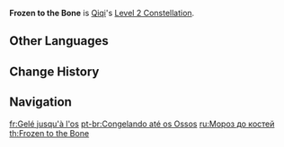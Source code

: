 {{Constellation Infobox
|image       = Constellation Frozen to the Bone.png
|description = Qiqi's [[Ancient Sword Art|Normal and Charge Attack]] DMG against opponents affected by {{Cryo}} is increased by 15%.
|level       = 2
|character   = Qiqi
|utility1    = DMG Bonus
|utility2    = Normal Attack DMG Increase
|utility3    = Charged Attack DMG Increase
}}
'''Frozen to the Bone''' is [[Qiqi]]'s [[Level 2 Constellation]].

==Other Languages==
{{Other Languages
|en      = Frozen to the Bone
|zhs     = 冰寒蚀骨
|zhs_rm  = Bīnghán Shí Gǔ
|zht     = 冰寒蝕骨
|zht_rm  = Bīnghán Shí Gǔ
|zh_tl   = Cold Eroding Bones
|ja      = 氷寒蝕骨
|ja_rm   = Hyoukan Shokukotsu{{Assumed}}
|ja_tl   = Frozen to the Bone
|ko      = 뼛속까지 스며드는 한기
|ko_rm   = Ppyeotsonkkaji Seumyeodeuneun Hangi
|ko_tl   = Cold to the Bone
|es      = Frío polar
|es_tl   = Polar Cold
|fr      = Gelé jusqu'à l'os
|fr_tl   = Frozen to the Bone
|ru      = Мороз до костей
|ru_tl   = Frost to the Bone
|th      = Frozen to the Bone
|vi      = Giá Rét Thấu Xương
|vi_tl   = Bone-Chilling Cold
|de      = Fröstelnde Glieder
|de_tl   = Shivering Limbs
|id      = Frozen to the Bone
|pt      = Congelando até os Ossos
|pt_tl   = Freezing to the Bones
|tr      = İliklerine Kadar Donmuş
|tr_tl   = 
|it      = Freddo penetrante
|it_tl   = Penetrating Cold
}}

==Change History==
{{Change History|1.0}}

==Navigation==
{{Talent Navbox|Qiqi}}

[[fr:Gelé jusqu'à l'os]]
[[pt-br:Congelando até os Ossos]]
[[ru:Мороз до костей]]
[[th:Frozen to the Bone]]